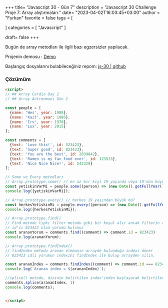 +++
title= "Javascript 30 - Gün 7"
description = "Javascript 30 Challenge Proje 7: Array alıştırmaları."
date= "2023-04-02T16:03:45+03:00"
author = "Furkan"
favorite = false
tags = [

]
categories = [
"Javascript"
]

draft= false
+++

Bugün de array metodları ile ilgili bazı egzersizler yapılacak.

Projenin demosu : [Demo](https://elbaley.github.io/js-30/07/index-solution.html)

Başlangıç dosyalarını bulabileceğiniz repom: [js-30 | github](https://github.com/elbaley/js-30)

### Çözümüm

```html
<script>
// ## Array Cardio Day 2
// ## Array Antrenmanı Gün 2

const people = [
  {name: 'Wes', year: 1988},
  {name: 'Kait', year: 1986},
  {name: 'Irv', year: 1970},
  {name: 'Lux', year: 2015}
];

const comments = [
  {text: 'Love this!', id: 523423},
  {text: 'Super good', id: 823423},
  {text: 'You are the best', id: 2039842},
  {text: 'Ramen is my fav food ever', id: 123523},
  {text: 'Nice Nice Nice!', id: 542328}
];

// Some ve Every metodları
// Array.prototype.some() // en az bir kişi 19 yaşında veya 19'dan büyük mü?
const yetiskinVarMi = people.some((person) => (new Date().getFullYear()) - person.year >= 19)
console.log({yetiskinVarMi});

// Array.prototype.every() // herkes 19 yaşından büyük mü?
const herkesYetiskinMi = people.every((person) => (new Date().getFullYear()) - person.year >= 19)
console.log({herkesYetiskinMi});

// Array.prototype.find()
// Find metodu tıpkı filter metodu gibi bir koşul alır ancak filterin aksine tam olarak istediğini elamanı seçmenizi sağlar. 
// id'si 823423 olan yorumu bulunuz
const arananYorum = comments.find((comment) => comment.id = 823423)
console.log(arananYorum);

// Array.prototype.findIndex()
// findIndex metodu aranan elemanın arrayde bulunduğu indexi döner
// 823423 idli yorumun indexini findIndex ile bulup arrayden silin.

const arananIndex = comments.findIndex((comment) => comment.id === 823423)
console.log(`Aranan index = ${arananIndex}`);

//splice() metodu, dizinin belirtilen index'inden başlayarak belirtilen sayıda elemanı siler ve diziyi değiştirir.
comments.splice(arananIndex, 1)
console.log(comments);


</script>
```

